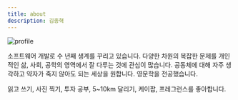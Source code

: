 ```yaml
---
title: about
description: 김종혁
---
```


![profile](../images/profile2.jpg)

소프트웨어 개발로 수 년째 생계를 꾸리고 있습니다. 다양한 차원의 복잡한 문제를 개인적인 삶, 사회, 공학의 영역에서 잘 다루는 것에 관심이 많습니다. 공동체에 대해 자주 생각하고 약자가 죽지 않아도 되는 세상을 원합니다. 영문학을 전공했습니다.

읽고 쓰기, 사진 찍기, 투자 공부, 5~10km 달리기, 케이팝, 프레그런스를 좋아합니다.
